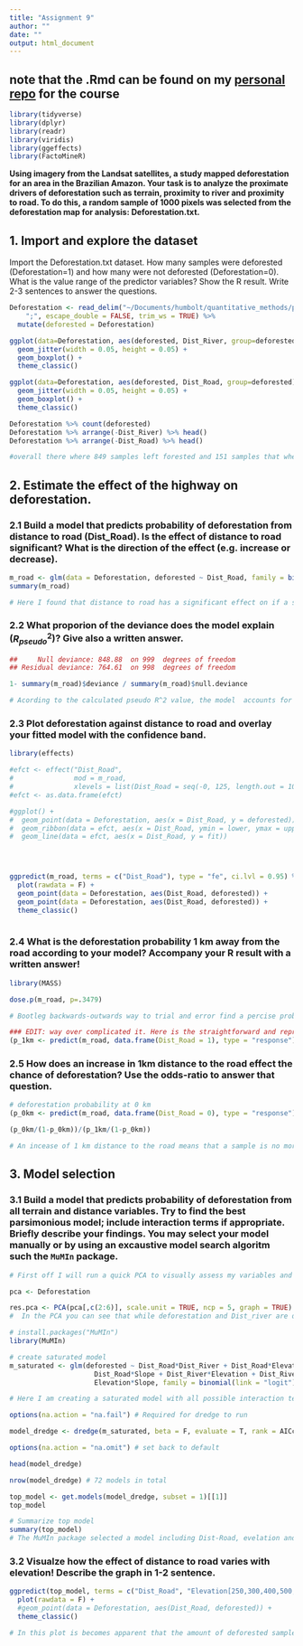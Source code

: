 ```yaml
---
title: "Assignment 9"
author: ""
date: ""
output: html_document
---
```


## **note** that the .Rmd can be found on my [personal repo](https://github.com/schneidereits/Quantitative_Methods_HU/tree/main/assignments) for the course

```r
library(tidyverse)
library(dplyr)
library(readr)
library(viridis)
library(ggeffects)
library(FactoMineR)
```

**Using imagery from the Landsat satellites, a study mapped deforestation for an area in the Brazilian Amazon. Your task is to analyze the proximate drivers of deforestation such as terrain, proximity to river and proximity to road. To do this, a random sample of 1000 pixels was selected from the deforestation map for analysis: Deforestation.txt.**

## 1. Import and explore the dataset

Import the Deforestation.txt dataset. How many samples were deforested (Deforestation=1) and how many were not deforested (Deforestation=0). What is the value range of the predictor variables? Show the R result. Write 2-3 sentences to answer the questions.

```r
Deforestation <- read_delim("~/Documents/humbolt/quantitative_methods/pc_lab/data/Deforestation.txt", 
    ";", escape_double = FALSE, trim_ws = TRUE) %>% 
  mutate(deforested = Deforestation)

ggplot(data=Deforestation, aes(deforested, Dist_River, group=deforested)) +
  geom_jitter(width = 0.05, height = 0.05) +
  geom_boxplot() +
  theme_classic()

ggplot(data=Deforestation, aes(deforested, Dist_Road, group=deforested)) +
  geom_jitter(width = 0.05, height = 0.05) +
  geom_boxplot() +
  theme_classic()

Deforestation %>% count(deforested)
Deforestation %>% arrange(-Dist_River) %>% head()
Deforestation %>% arrange(-Dist_Road) %>% head()

#overall there where 849 samples left forested and 151 samples that where deforested. The ranges of values for distance to river were 0 to 16.78 and the ranges of values for distance for road were 0 to 131.80

```


## 2. Estimate the effect of the highway on deforestation.

### 2.1 Build a model that predicts probability of deforestation from distance to road (Dist_Road). Is the effect of distance to road significant? What is the direction of the effect (e.g. increase or decrease).

```r

m_road <- glm(data = Deforestation, deforested ~ Dist_Road, family = binomial(link = "logit")) 
summary(m_road)

# Here I found that distance to road has a significant effect on if a sample was deforested or not, as distance to road had a small p value (9.08e-14) and a relatively large effect size when compaired to its std. error (estimate=-0.38; std. Error = 0.005). Distance to road had a negative effect, meaning that the further a sample was from a road, the more likely it was to be forested.

```


### 2.2 What proporion of the deviance does the model explain ($R^2_{pseudo}$)? Give also a written answer.

```r
##     Null deviance: 848.88  on 999  degrees of freedom
## Residual deviance: 764.61  on 998  degrees of freedom

1- summary(m_road)$deviance / summary(m_road)$null.deviance

# Acording to the calculated pseudo R^2 value, the model  accounts for 99% deviance ("variance") in the data. 

```


### 2.3 Plot deforestation against distance to road and overlay your fitted model with the confidence band.

```r

library(effects)

#efct <- effect("Dist_Road", 
#               mod = m_road, 
#               xlevels = list(Dist_Road = seq(-0, 125, length.out = 100)))
#efct <- as.data.frame(efct)

#ggplot() +
#  geom_point(data = Deforestation, aes(x = Dist_Road, y = deforested)) +
#  geom_ribbon(data = efct, aes(x = Dist_Road, ymin = lower, ymax = upper), alpha = 0.3) +
#  geom_line(data = efct, aes(x = Dist_Road, y = fit))




ggpredict(m_road, terms = c("Dist_Road"), type = "fe", ci.lvl = 0.95) %>%  # type = fe(fixed effect) because model is non-hirearcical
  plot(rawdata = F) +
  geom_point(data = Deforestation, aes(Dist_Road, deforested)) +
  geom_point(data = Deforestation, aes(Dist_Road, deforested)) +
  theme_classic()
  

```


### 2.4 What is the deforestation probability 1 km away from the road according to your model? Accompany your R result with a written answer!

```r
library(MASS)

dose.p(m_road, p=.3479)

# Bootleg backwards-outwards way to trial and error find a percise probablity deforestation at 1 km away from the road. The model indiacates that at 1 km (technically 999 m; see dose output) the probablity of deforestation is 0.35 or 35%. 

### EDIT: way over complicated it. Here is the straightforward and reproducable way to the models predicted probablity of deforestation at 1 km away from the road. At one km the probablity of deforestation is 33%
(p_1km <- predict(m_road, data.frame(Dist_Road = 1), type = "response"))

```

### 2.5 How does an increase in 1km distance to the road effect the chance of deforestation? Use the odds-ratio to answer that question.

```r
# deforestation probability at 0 km
(p_0km <- predict(m_road, data.frame(Dist_Road = 0), type = "response"))

(p_0km/(1-p_0km))/(p_1km/(1-p_0km))

# An incease of 1 km distance to the road means that a sample is no more than 1.03 times (3%) likely to be forested.

```


## 3. Model selection

### 3.1 Build a model that predicts probability of deforestation from all terrain and distance variables. Try to find the best parsimonious model; include interaction terms if appropriate. Briefly describe your findings. You may select your model manually or by using an excaustive model search algoritm such the `MuMIn` package.

```r
# First off I will run a quick PCA to visually assess my variables and check if/how they influence deforestation and if it makes sence to include them in my model.

pca <- Deforestation 

res.pca <- PCA(pca[,c(2:6)], scale.unit = TRUE, ncp = 5, graph = TRUE)
#  In the PCA you can see that while deforestation and Dist_river are diametrically opposed, it looks like Dist_Road has a larger influence (as indicated by a slightly less opposed but much larger arrow and eigenvalue). Furthermore, You can see that Slope and Elevation look like they are closely related to each other, which intuitivley makes sence...

# install.packages("MuMIn")
library(MuMIn)

# create saturated model
m_saturated <- glm(deforested ~ Dist_Road*Dist_River + Dist_Road*Elevation +
                     Dist_Road*Slope + Dist_River*Elevation + Dist_River*Elevation +
                     Elevation*Slope, family = binomial(link = "logit") , data = Deforestation)

# Here I am creating a saturated model with all possible interaction terms. While this is probalby not best practice, without  having clear hypothesis for including them, I chose to do this for the sake of this excercise, and because the all terms could potentally have interactoins. 

options(na.action = "na.fail") # Required for dredge to run

model_dredge <- dredge(m_saturated, beta = F, evaluate = T, rank = AICc)

options(na.action = "na.omit") # set back to default

head(model_dredge)

nrow(model_dredge) # 72 models in total

top_model <- get.models(model_dredge, subset = 1)[[1]]
top_model

# Summarize top model
summary(top_model)
# The MuMIn package selected a model including Dist-Road, evelation and an interaction term between these two as the best model to predict deforestation. This is somewhat surprising based on the results of my PCA where It did not seem that Dist_road and elevation had much on combined effect on deforestation (as would be indicated by directionall congruent or opposed arrows). Distance to road had the strongest effect on whether a sample was forested (est -0.11), with evelvation being a weaker predicor (est= -0.01). The interaction term between the two variables had very slight but positive effect with a relatively large std error (est= 0.00022, std error=0.00011), meaning that the change of being deforested increased if a sample was both far from a road and at high evelation. This diviates from the observed trends of the individual predictors trends.  


```


### 3.2 Visualze how the effect of distance to road varies with elevation! Describe the graph in 1-2 sentence.

```r

ggpredict(top_model, terms = c("Dist_Road", "Elevation[250,300,400,500,550,600]"), type = "fe", ci.lvl = 0.95) %>%  # type = fe(fixed effect) because model is non-hirearcical
  plot(rawdata = F) +
  #geom_point(data = Deforestation, aes(Dist_Road, deforested)) +
  theme_classic()

# In this plot is becomes apparent that the amount of deforested samples as a result of proximity to a road is influenced by the elevation of the site. With increasing elevation, deforestation rates tend to decrease. The observable modest increases at very high elevation (>550 m) should be interpreted with great causion, due to the huge 95 CI values around the estimates. personally I suspect this is a statistical artifact as the is no apparent bio-physical mechasim to explain this. Possibley this highlights the considerations that need to be made when taking less imformed automated model selection approaches.                      

```


